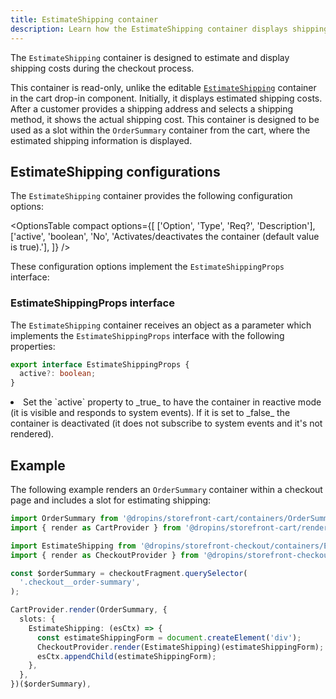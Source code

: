 ```yaml
---
title: EstimateShipping container
description: Learn how the EstimateShipping container displays shipping costs during checkout.
---
```



The `EstimateShipping` container is designed to estimate and display shipping costs during the checkout process.

This container is read-only, unlike the editable [`EstimateShipping`](/dropins/cart/containers/estimate-shipping/) container in the cart drop-in component. Initially, it displays estimated shipping costs. After a customer provides a shipping address and selects a shipping method, it shows the actual shipping cost. This container is designed to be used as a slot within the `OrderSummary` container from the cart, where the estimated shipping information is displayed.

## EstimateShipping configurations

The `EstimateShipping` container provides the following configuration options:

<OptionsTable
  compact
  options={[
    ['Option', 'Type', 'Req?', 'Description'],
    ['active', 'boolean', 'No', 'Activates/deactivates the container (default value is true).'],
  ]}
/>

These configuration options implement the `EstimateShippingProps` interface:

### EstimateShippingProps interface

The `EstimateShipping` container receives an object as a parameter which implements the `EstimateShippingProps` interface with the following properties:

```ts
export interface EstimateShippingProps {
  active?: boolean;
}
```

<li>Set the `active` property to _true_ to have the container in reactive mode (it is visible and responds to system events). If it is set to _false_ the container is deactivated (it does not subscribe to system events and it's not rendered).</li>

## Example

The following example renders an `OrderSummary` container within a checkout page and includes a slot for estimating shipping:

```ts
import OrderSummary from '@dropins/storefront-cart/containers/OrderSummary.js';
import { render as CartProvider } from '@dropins/storefront-cart/render.js';

import EstimateShipping from '@dropins/storefront-checkout/containers/EstimateShipping.js';
import { render as CheckoutProvider } from '@dropins/storefront-checkout/render.js';

const $orderSummary = checkoutFragment.querySelector(
  '.checkout__order-summary',
);

CartProvider.render(OrderSummary, {
  slots: {
    EstimateShipping: (esCtx) => {
      const estimateShippingForm = document.createElement('div');
      CheckoutProvider.render(EstimateShipping)(estimateShippingForm);
      esCtx.appendChild(estimateShippingForm);
    },
  },
})($orderSummary),
```
